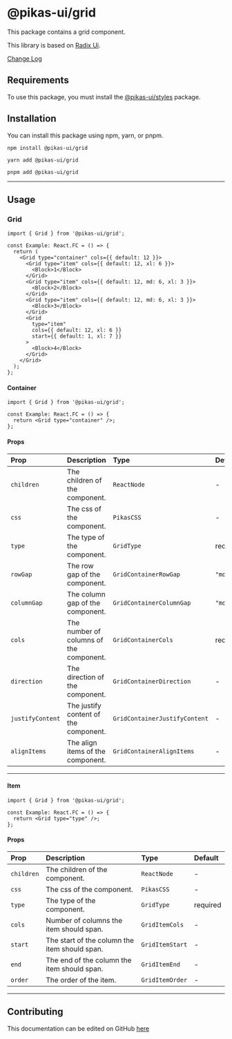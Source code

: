 

<NextSeo title="Grid" />

# @pikas-ui/grid

This package contains a grid component.

This library is based on [Radix Ui](https://www.radix-ui.com/).

<a href="https://github.com/Achaak/pikas/blob/main/packages/ui/grid/CHANGELOG.md">
  Change Log
</a>

## Requirements

To use this package, you must install the <a href={stylesLink}>@pikas-ui/styles</a> package.

## Installation

You can install this package using npm, yarn, or pnpm.

```
npm install @pikas-ui/grid
```

```
yarn add @pikas-ui/grid
```

```
pnpm add @pikas-ui/grid
```

---

## Usage

### Grid

<GridExample />

```tsx
import { Grid } from '@pikas-ui/grid';

const Example: React.FC = () => {
  return (
    <Grid type="container" cols={{ default: 12 }}>
      <Grid type="item" cols={{ default: 12, xl: 6 }}>
        <Block>1</Block>
      </Grid>
      <Grid type="item" cols={{ default: 12, md: 6, xl: 3 }}>
        <Block>2</Block>
      </Grid>
      <Grid type="item" cols={{ default: 12, md: 6, xl: 3 }}>
        <Block>3</Block>
      </Grid>
      <Grid
        type="item"
        cols={{ default: 12, xl: 6 }}
        start={{ default: 1, xl: 7 }}
      >
        <Block>4</Block>
      </Grid>
    </Grid>
  );
};
```

#### Container

```tsx
import { Grid } from '@pikas-ui/grid';

const Example: React.FC = () => {
  return <Grid type="container" />;
};
```

#### Props

| Prop             | Description                             | Type                          | Default  |
| :--------------- | :-------------------------------------- | :---------------------------- | :------- |
| `children`       | The children of the component.          | `ReactNode`                   | -        |
| `css`            | The css of the component.               | `PikasCSS`                    | -        |
| `type`           | The type of the component.              | `GridType`                    | required |
| `rowGap`         | The row gap of the component.           | `GridContainerRowGap`         | `"md"`   |
| `columnGap`      | The column gap of the component.        | `GridContainerColumnGap`      | `"md"`   |
| `cols`           | The number of columns of the component. | `GridContainerCols`           | required |
| `direction`      | The direction of the component.         | `GridContainerDirection`      | -        |
| `justifyContent` | The justify content of the component.   | `GridContainerJustifyContent` | -        |
| `alignItems`     | The align items of the component.       | `GridContainerAlignItems`     | -        |

---

#### Item

```tsx
import { Grid } from '@pikas-ui/grid';

const Example: React.FC = () => {
  return <Grid type="type" />;
};
```

#### Props

| Prop       | Description                                   | Type            | Default  |
| :--------- | :-------------------------------------------- | :-------------- | :------- |
| `children` | The children of the component.                | `ReactNode`     | -        |
| `css`      | The css of the component.                     | `PikasCSS`      | -        |
| `type`     | The type of the component.                    | `GridType`      | required |
| `cols`     | Number of columns the item should span.       | `GridItemCols`  | -        |
| `start`    | The start of the column the item should span. | `GridItemStart` | -        |
| `end`      | The end of the column the item should span.   | `GridItemEnd`   | -        |
| `order`    | The order of the item.                        | `GridItemOrder` | -        |

---

## Contributing

This documentation can be edited on GitHub [here](https://github.com/Achaak/pikas/blob/main/apps/docs-ui/pages/components/grid.mdx)
